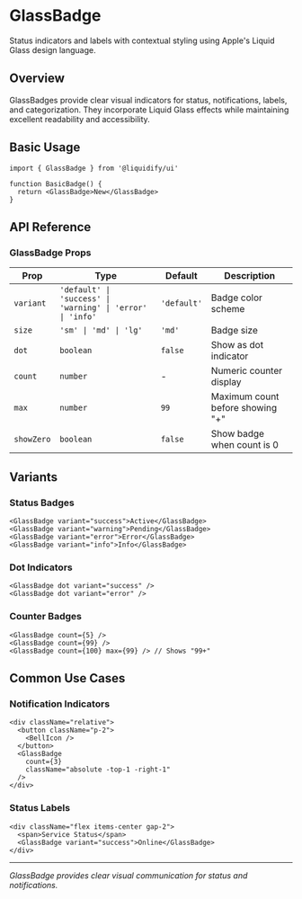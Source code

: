 # GlassBadge

Status indicators and labels with contextual styling using Apple's Liquid Glass design language.

## Overview

GlassBadges provide clear visual indicators for status, notifications, labels, and categorization. They incorporate Liquid Glass effects while maintaining excellent readability and accessibility.

## Basic Usage

```tsx
import { GlassBadge } from '@liquidify/ui'

function BasicBadge() {
  return <GlassBadge>New</GlassBadge>
}
```

## API Reference

### GlassBadge Props

| Prop | Type | Default | Description |
|------|------|---------|-------------|
| `variant` | `'default' \| 'success' \| 'warning' \| 'error' \| 'info'` | `'default'` | Badge color scheme |
| `size` | `'sm' \| 'md' \| 'lg'` | `'md'` | Badge size |
| `dot` | `boolean` | `false` | Show as dot indicator |
| `count` | `number` | - | Numeric counter display |
| `max` | `number` | `99` | Maximum count before showing "+" |
| `showZero` | `boolean` | `false` | Show badge when count is 0 |

## Variants

### Status Badges

```tsx
<GlassBadge variant="success">Active</GlassBadge>
<GlassBadge variant="warning">Pending</GlassBadge>
<GlassBadge variant="error">Error</GlassBadge>
<GlassBadge variant="info">Info</GlassBadge>
```

### Dot Indicators

```tsx
<GlassBadge dot variant="success" />
<GlassBadge dot variant="error" />
```

### Counter Badges

```tsx
<GlassBadge count={5} />
<GlassBadge count={99} />
<GlassBadge count={100} max={99} /> // Shows "99+"
```

## Common Use Cases

### Notification Indicators

```tsx
<div className="relative">
  <button className="p-2">
    <BellIcon />
  </button>
  <GlassBadge 
    count={3} 
    className="absolute -top-1 -right-1"
  />
</div>
```

### Status Labels

```tsx
<div className="flex items-center gap-2">
  <span>Service Status</span>
  <GlassBadge variant="success">Online</GlassBadge>
</div>
```

---

*GlassBadge provides clear visual communication for status and notifications.*
